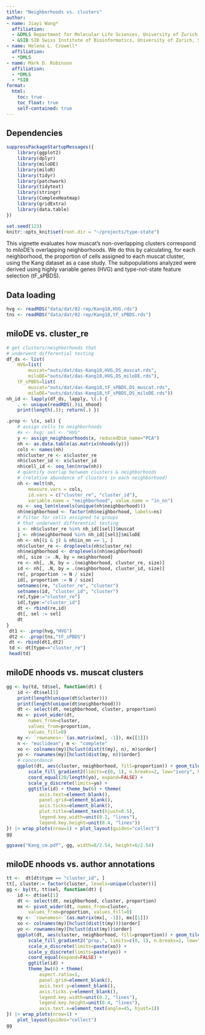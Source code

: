 ```yaml
---
title: "Neighborhoods vs. clusters"
author: 
- name: Jiayi Wang*
  affiliation:
  - &DMLS Department for Molecular Life Sciences, University of Zurich, Switzerland
  - &SIB SIB Swiss Institute of Bioinformatics, University of Zurich, Switzerland
- name: Helena L. Crowell*
  affiliation:
  - *DMLS
- name: Mark D. Robinson
  affiliation:
  - *DMLS
  - *SIB
format:
  html:
    toc: true
    toc_float: true
    self-contained: true
---
```


## Dependencies
```r
suppressPackageStartupMessages({
    library(ggplot2)
    library(dplyr)
    library(miloDE)
    library(miloR)
    library(tidyr)
    library(patchwork) 
    library(tidytext) 
    library(stringr)
    library(ComplexHeatmap)
    library(gridExtra)
    library(data.table)
})
```


```r
set.seed(123)
knitr::opts_knit$set(root.dir = "~/projects/type-state")
```

This vignette evaluates how muscat’s non-overlapping clusters correspond to miloDE’s overlapping neighborhoods. We do this by calculating, for each neighborhood, the proportion of cells assigned to each muscat cluster, using the Kang dataset as a case study. The subpopulations analyzed were derived using highly variable genes (HVG) and type-not-state feature selection (tF_sPBDS).

## Data loading

```r
hvg <- readRDS("data/dat/02-rep/Kang18,HVG.rds")
tns <- readRDS("data/dat/02-rep/Kang18,tF_sPBDS.rds")
```

## miloDE vs. cluster_re 

```r
# get clusters/neighborhoods that 
# underwent differential testing
df_ds <- list(
    HVG=list(
        muscat="outs/dat/das-Kang18,HVG,DS_muscat.rds",
        miloDE="outs/dat/das-Kang18,HVG,DS_miloDE.rds"),
    tF_sPBDS=list(
        muscat="outs/dat/das-Kang18,tF_sPBDS,DS_muscat.rds",
        miloDE="outs/dat/das-Kang18,tF_sPBDS,DS_miloDE.rds"))
nh_id <- lapply(df_ds, lapply, \(.) {
    . <- unique(readRDS(.)$i_nhood)
    print(length(.)); return(.) })
```

```r
.prop <- \(x, sel) {
    # assign cells to neighborhoods
    #x <- hvg; sel <- "HVG"
    y <- assign_neighbourhoods(x, reducedDim_name="PCA")
    nh <- as.data.table(as.matrix(nhoods(y)))
    cols <- names(nh)
    nh$cluster_re <- x$cluster_re
    nh$cluster_id <- x$cluster_id
    nh$cell_id <- seq_len(nrow(nh))
    # quantify overlap between clusters & neighborhoods
    # (relative abundance of clusters in each neighborhood)
    nh <- melt(nh, 
        measure.vars = cols,
        id.vars = c("cluster_re", "cluster_id"), 
        variable.name = "neighborhood", value.name = "in_nn")
    ns <- seq_len(nlevels(unique(nh$neighborhood)))
    nh$neighborhood <- factor(nh$neighborhood, labels=ns)
    # filter for cells assigned to groups
    # that underwent differential testing
    i <- nh$cluster_re %in% nh_id[[sel]]$muscat
    j <- nh$neighborhood %in% nh_id[[sel]]$miloDE
    nh <- nh[(i & j) & nh$in_nn == 1, ] 
    nh$cluster_re <- droplevels(nh$cluster_re)
    nh$neighborhood <- droplevels(nh$neighborhood)
    nh[, size := .N, by = neighborhood]
    re <- nh[, .N, by = .(neighborhood, cluster_re, size)]
    id <- nh[, .N, by = .(neighborhood, cluster_id, size)]
    re[, proportion := N / size]
    id[, proportion := N / size]
    setnames(re, "cluster_re", "cluster")
    setnames(id, "cluster_id", "cluster")
    re[,type:="cluster_re"]
    id[,type:="cluster_id"]
    dt <- rbind(re,id)
    dt[, sel := sel]
    dt
}
 dt1 <- .prop(hvg,"HVG")
 dt2 <- .prop(tns,"tF_sPBDS")
 dt <- rbind(dt1,dt2)
 td <- dt[type=="cluster_re"]
 head(td)
```

## miloDE nhoods vs. muscat clusters

```r
gg <- by(td, td$sel, function(dt) {
    id <- dt$sel[1]
    print(length(unique(dt$cluster)))
    print(length(unique(dt$neighborhood)))
    dt <- select(dt, neighborhood, cluster, proportion)
    mx <- pivot_wider(dt, 
        names_from=cluster, 
        values_from=proportion, 
        values_fill=0)
    my <- `rownames<-`(as.matrix(mx[, -1]), mx[[1]])
    n <- "euclidean"; m <- "complete"
    xo <- colnames(my)[hclust(dist(t(my), n), m)$order]
    yo <- rownames(my)[hclust(dist(my, n))$order]
    # concordance
    ggplot(dt, aes(cluster, neighborhood, fill=proportion)) + geom_tile() +
        scale_fill_gradient2(limits=c(0, 1), n.breaks=2, low="ivory", high="navy") +
        coord_equal(20/length(yo), expand=FALSE) +
        scale_y_discrete(limits=yo) +
        ggtitle(id) + theme_bw(6) + theme(
            axis.text=element_blank(),
            panel.grid=element_blank(),
            axis.ticks=element_blank(),
            plot.title=element_text(hjust=0.5),
            legend.key.width=unit(0.2, "lines"),
            legend.key.height=unit(0.4, "lines"))
}) |> wrap_plots(nrow=1) + plot_layout(guides="collect") 
gg
```

```r
ggsave("Kang_cm.pdf", gg, width=8/2.54, height=6/2.54)
```

## miloDE nhoods vs. author annotations

```r
tt <-  dt[dt$type == "cluster_id", ]
tt[, cluster:= factor(cluster, levels=unique(cluster))]
gg <- by(tt, tt$sel, function(dt) {
    id <- dt$sel[1]
    dt <- select(dt, neighborhood, cluster, proportion)
    mx <- pivot_wider(dt, names_from=cluster, 
        values_from=proportion, values_fill=0)
    my <- `rownames<-`(as.matrix(mx[, -1]), mx[[1]])
    xo <- colnames(my)[hclust(dist(t(my)))$order]
    yo <- rownames(my)[hclust(dist(my))$order]
    ggplot(dt, aes(cluster, neighborhood, fill=proportion)) + geom_tile(col=NA) +
        scale_fill_gradient2("prop.", limits=c(0, 1), n.breaks=2, low="ivory", high="navy") +
        scale_x_discrete(limits=paste(xo)) +
        scale_y_discrete(limits=paste(yo)) +
        coord_equal(expand=FALSE) +
        ggtitle(id) + 
        theme_bw(6) + theme(
            aspect.ratio=1,
            panel.grid=element_blank(),
            axis.text.y=element_blank(),
            axis.ticks.y=element_blank(),
            legend.key.width=unit(0.2, "lines"),
            legend.key.height=unit(0.4, "lines"),
            axis.text.x=element_text(angle=45, hjust=1))
}) |> wrap_plots(nrow=1) + 
    plot_layout(guides="collect") 
gg
```
